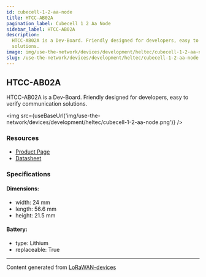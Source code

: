 ```yaml
---
id: cubecell-1-2-aa-node
title: HTCC-AB02A
pagination_label: Cubecell 1 2 Aa Node
sidebar_label: HTCC-AB02A
description:
  HTCC-AB02A is a Dev-Board. Friendly designed for developers, easy to verify communication
  solutions.
image: img/use-the-network/devices/development/heltec/cubecell-1-2-aa-node.png
slug: /use-the-network/devices/development/heltec/cubecell-1-2-aa-node
---
```



## HTCC-AB02A

HTCC-AB02A is a Dev-Board. Friendly designed for developers, easy to verify communication solutions.

<img src={useBaseUrl('img/use-the-network/devices/development/heltec/cubecell-1-2-aa-node.png')} />

### Resources

- [Product Page](https://heltec.org/project/htcc-ab02a/)
- [Datasheet](https://heltec.org/project/htcc-ab02a/#1552557147424-7f1ec-5c652144-e1d6dfc1-348c)

### Specifications

#### Dimensions:

- width: 24 mm
- length: 56.6 mm
- height: 21.5 mm

#### Battery:

- type: Lithium
- replaceable: True

---

Content generated from [LoRaWAN-devices](https://github.com/TheThingsNetwork/lorawan-devices)
